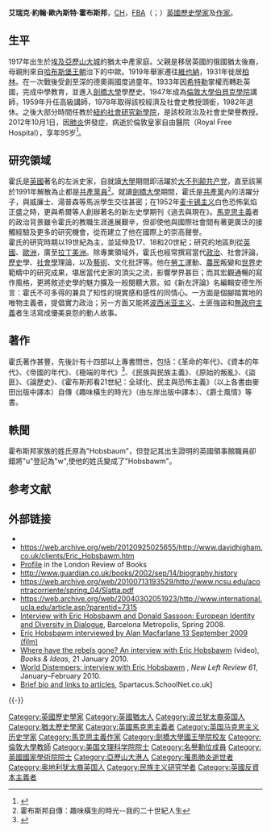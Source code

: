 {{NoteTA
|G1 = Country 
|1 = zh-cn:埃里克;zh-tw:艾瑞克
|2 = zh-cn:霍布斯鲍姆;zh-tw:霍布斯邦
}}

{{Infobox writer
| name          = 艾瑞克·霍布斯邦
| image         = Eric Hobsbawn.jpg
| image_size    = 
| caption       = 2009年的艾瑞克·霍布斯邦
| pseudonym     = 
| birth_name    = 艾瑞克·约翰·欧内斯特·霍布斯邦
| native_name   = Eric John Ernest Hobsbawm
| birth_date    = {{Birth date|1917|6|9}}
| birth_place   = [[埃及|埃及]][[亚历山大城|亚历山大城]]
| death_date    = {{death date and age|2012|10|1|1917|6|9}}
| death_place   = 英国[[伦敦|伦敦]]
| occupation    = 历史学家和作家
| nationality   = 
| ethnicity     = 
<!-- 未知參數 | religion      = 犹太人 -->
| citizenship   = 英国人
| period        = 
| genre         = [[世界历史|世界历史]]，[[西方世界|西方历史]]
| movement      = 
| notable_works = 
| spouse        = Muriel Seaman (1943–1951);<br />Marlene Schwartz
| partner       = 
| children      = Joshua, Julia and Andy Hobsbawm
| relatives     = 
| influences    = 
| influenced    = 
| signature     = 
| website       = 
| portaldisp    = 
| alma_mater    = [[剑桥大学|剑桥大学]]
}}

'''艾瑞克·約翰·歐內斯特·霍布斯邦'''，[[名譽勳位|CH]]，[[英國學院|FBA]]（{{lang|en|Eric John Ernest Hobsbawm}}；{{bd|1917年|6月9日|2012年|10月1日|catIdx=Hobsbawn}}）[[英國|英國]][[歷史學家|歷史學家]]及[[作家|作家]]。

== 生平 ==
1917年出生於[[埃及|埃及]][[亞歷山大城|亞歷山大城]]的猶太中產家庭。父親是移居英國的俄國猶太後裔，母親則來自[[哈布斯堡王朝|哈布斯堡王朝]]治下的中歐。1919年舉家遷往[[維也納|維也納]]，1931年徙居[[柏林|柏林]]。在一次戰後受創至深的德奧兩國度過童年。1933年因[[希特勒|希特勒]]掌權而轉赴英國，完成中學教育，並進入[[劍橋大學|劍橋大學]]學歷史。1947年成為[[倫敦大學|倫敦大學]][[伯貝克學院|伯貝克學院]]講師，1959年升任高級講師，1978年取得該校經濟及社會史教授頭銜，1982年退休。之後大部分時間任教於[[紐約社會研究新學院|紐約社會研究新學院]]，是該校政治及社會史榮譽教授。<br />

2012年10月1日，因[[肺炎|肺炎]]併發症，病逝於倫敦皇家自由醫院（Royal Free Hospital），享年95岁<ref name="Historian Eric Hobsbawm dies at 95">{{cite web|title=Historian Eric Hobsbawm dies at 95|url=http://www.thehindu.com/news/international/historian-eric-hobsbawm-dies-at-95/article3954900.ece?homepage=true|publisher=The Hindu|accessdate=1 October 2012|date=1 October 2012}}</ref>。

==研究領域==
霍氏是[[英國|英國]]著名的左派史家，自就讀[[大學|大學]]期間即活躍於[[大不列颠共产党|大不列颠共产党]]，直至該黨於1991年解散為止都是[[共產黨員|共產黨員]]<ref>霍布斯邦自傳：趣味橫生的時光--我的二十世紀人生</ref>。就讀[[劍橋大學|劍橋大學]]期間，霍氏是[[共產黨|共產黨]]內的活躍分子，與威廉士、湯普森等馬派學生交往甚密；在1952年[[麦卡锡主义|麦卡锡主义]]白色恐怖氣焰正盛之時，更與希爾等人創辦著名的新左史學期刊《過去與現在》。[[馬克思主義|馬克思主義]]者的政治背景雖令霍氏的教職生涯進展艱辛，但卻使他與國際社會間有著更廣泛的接觸經驗及更多的研究機會，從而建立了他在國際上的崇高聲譽。<br />

霍氏的研究時期以19世紀為主，並延伸及17、18和20世紀；研究的地區則從[[英國|英國]]、[[歐洲|歐洲]]，廣至[[拉丁美洲|拉丁美洲]]。除專業領域外，霍氏也經常撰寫當代[[政治|政治]]、社會評論，[[歷史|歷史]]學、[[社會學|社會學]]理論，以及[[藝術|藝術]]、文化批評等。他在[[勞工|勞工]]運動、[[農民|農民]]叛變和[[世界|世界]]史範疇中的研究成果，堪居當代史家的頂尖之流，影響學界甚巨；而其宏觀通暢的寫作風格，更將敘述史學的魅力擴及一般閱聽大眾。如《新左評論》名編輯安德生所言：霍氏不可多得的兼具了知性的現實感和感性的同情心。一方面是個腳踏實地的唯物主義者，提倡實力政治；另一方面又能將[[波西米亚主义|波西米亚主义]]、土匪強盜和[[無政府主義|無政府主義]]者生活寫成優美哀怨的動人故事。<br />

==著作==
霍氏著作甚豐，先後計有十四部以上專書問世，包括：《革命的年代》、《資本的年代》、《帝國的年代》、《極端的年代》<ref>{{Cite web |url=http://libcom.org/library/age-series-eric-hobsbawm |title=革命的年代、資本的年代、帝國的年代、極端的年代英文本。 |access-date=2014-05-15 |archive-date=2021-01-16 |archive-url=https://web.archive.org/web/20210116220645/https://libcom.org/library/age-series-eric-hobsbawm |dead-url=no }}</ref>、《民族與民族主義》、《原始的叛亂》、《盜匪》、《論歷史》、《霍布斯邦看21世紀：全球化、民主與恐怖主義》（以上各書由麥田出版中譯本）自傳《趣味橫生的時光》（由左岸出版中譯本）、《爵士風情》等書。<br />

== 軼聞 ==
霍布斯邦家族的姓氏原為"Hobsbaum"，但登記其出生證明的英國領事館職員卻錯將"u"登記為"w",使他的姓氏變成了"Hobsbawm"。

== 参考文献 ==
{{Reflist}}

== 外部链接 ==
{{Wikiquote}}
* {{IMDb name |id = 1402399 }}
* https://web.archive.org/web/20120925025655/http://www.davidhigham.co.uk/clients/Eric_Hobsbawm.htm
* [http://www.lrb.co.uk/contributors/eric-hobsbawm Profile] {{Wayback|url=http://www.lrb.co.uk/contributors/eric-hobsbawm |date=20210430161605 }} in the London Review of Books
* http://www.guardian.co.uk/books/2002/sep/14/biography.history {{Wayback|url=http://www.guardian.co.uk/books/2002/sep/14/biography.history |date=20130709183156 }}
* https://web.archive.org/web/20100713193529/http://www.ncsu.edu/acontracorriente/spring_04/Slatta.pdf
* https://web.archive.org/web/20040302051923/http://www.international.ucla.edu/article.asp?parentid=7315
* [https://web.archive.org/web/20100701011959/http://www.barcelonametropolis.cat/en/page.asp?id=21&ui=38 Interview with Eric Hobsbawm and Donald Sassoon: European Identity and Diversity in Dialogue],  Barcelona Metropolis, Spring 2008.
* [http://www.alanmacfarlane.com/ancestors/hobsbawm.htm Eric Hobsbawm interviewed by Alan Macfarlane 13 September 2009 (film)] {{Wayback|url=http://www.alanmacfarlane.com/ancestors/hobsbawm.htm |date=20200511054020 }}
* [http://www.booksandideas.net/Where-have-the-rebels-gone.html Where have the rebels gone? An interview with Eric Hobsbawm] {{Wayback|url=http://www.booksandideas.net/Where-have-the-rebels-gone.html |date=20210430194336 }} (video), ''Books & Ideas'', 21 January 2010.
* [http://newleftreview.org/?page=article&view=2824 World Distempers: interview with Eric Hobsbawm] {{Wayback|url=http://newleftreview.org/?page=article&view=2824 |date=20210411050956 }}, ''New Left Review 61'', January–February 2010.
* [https://web.archive.org/web/20121019085052/http://www.spartacus.schoolnet.co.uk/HIShobsbawm.htm Brief bio and links to articles], Spartacus.SchoolNet.co.uk]

{{-}}
{{欧洲史学家}}

{{DEFAULTSORT:Hobsbawm, Eric John Ernest}}
[[Category:英國歷史學家|Category:英國歷史學家]]
[[Category:英國猶太人|Category:英國猶太人]]
[[Category:波兰犹太裔英国人|Category:波兰犹太裔英国人]]
[[Category:猶太歷史學家|Category:猶太歷史學家]]
[[Category:英國馬克思主義者|Category:英國馬克思主義者]]
[[Category:英国马克思主义历史学家|Category:英国马克思主义历史学家]]
[[Category:馬克思主義作家|Category:馬克思主義作家]]
[[Category:劍橋大學國王學院校友|Category:劍橋大學國王學院校友]]
[[Category:倫敦大學教師|Category:倫敦大學教師]]
[[Category:美国文理科学院院士|Category:美国文理科学院院士]]
[[Category:名譽勳位成員|Category:名譽勳位成員]]
[[Category:英國國家學術院院士|Category:英國國家學術院院士]]
[[Category:亞歷山大港人|Category:亞歷山大港人]]
[[Category:罹患肺炎逝世者|Category:罹患肺炎逝世者]]
[[Category:奥地利犹太裔英国人|Category:奥地利犹太裔英国人]]
[[Category:民族主义研究学者|Category:民族主义研究学者]]
[[Category:英國反資本主義者|Category:英國反資本主義者]]